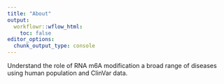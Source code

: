 ```yaml
---
title: "About"
output:
  workflowr::wflow_html:
    toc: false
editor_options:
  chunk_output_type: console
---
```


Understand the role of RNA m6A modification a broad range of diseases using human population and ClinVar data. 

